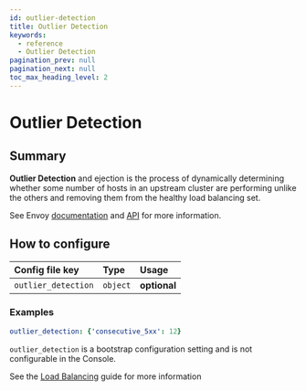 ```yaml
---
id: outlier-detection
title: Outlier Detection
keywords:
  - reference
  - Outlier Detection
pagination_prev: null
pagination_next: null
toc_max_heading_level: 2
---
```



# Outlier Detection

## Summary

**Outlier Detection** and ejection is the process of dynamically determining whether some number of hosts in an upstream cluster are performing unlike the others and removing them from the healthy load balancing set.

See Envoy [documentation](https://www.envoyproxy.io/docs/envoy/latest/intro/arch_overview/upstream/outlier#arch-overview-outlier-detection) and [API](https://www.envoyproxy.io/docs/envoy/latest/api-v3/config/cluster/v3/outlier_detection.proto#envoy-v3-api-msg-config-cluster-v3-outlierdetection) for more information.

## How to configure

<Tabs>
<TabItem value="Core" label="Core">

| **Config file key** | **Type** | **Usage**    |
| :------------------ | :------- | :----------- |
| `outlier_detection` | `object` | **optional** |

### Examples

```yaml
outlier_detection: {'consecutive_5xx': 12}
```

</TabItem>
<TabItem value="Enterprise" label="Enterprise">

`outlier_detection` is a bootstrap configuration setting and is not configurable in the Console.

</TabItem>
<TabItem value="Kubernetes" label="Kubernetes">

See the [Load Balancing](/docs/capabilities/routing#passive-health-checks) guide for more information

</TabItem>
</Tabs>
